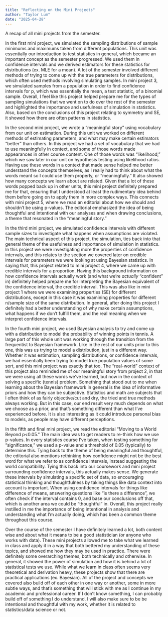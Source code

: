 ```yaml
---
title: "Reflecting on the Mini Projects"
author: "Taylor Lum"
date: "2025-04-28"
---
```


A recap of all mini projects from the semester.

In the first mini project, we simulated the sampling distributions of sample minimums and maximums taken from different populations. This unit was essentially our introduction to test statistics in general, which became an important concept as the semester progressed. We used them in confidence intervals and we derived estimators for these statistics for distributions (ex. MLE for a mean). A lot of the semester involved different methods of trying to come up with the true parameters for distributions, which often used methods involving simulating samples. In mini project 3, we simulated samples from a population in order to find confidence intervals for p, which was essentially the mean, a test statistic, of a binomial sample. Overall, I feel like this project helped prepare me for the types of sampling simulations that we went on to do over the rest of the semester and highlighted the importance and usefulness of simulation in statistics. Also, based on the conclusions of this project relating to symmetry and SE, it showed how there are often patterns in statistics.

In the second mini project, we wrote a "meaningful story" using vocabulary from our unit on estimation. During this unit we worked on different methods of estimating parameters, and what may make certain estimators "better" than others. In this project we had a set of vocabulary that we had to use meaningfully in context, and some of those words made appearances in other course content. One of those words was "likelihood," which we saw later in our unit on hypothesis testing using likelihood ratios. Having use these words in a context that made sense helped me better understand the concepts themselves, as I really had to think about what the words meant so I could use them properly, or "meaningfully." It also showed how many concepts we learn about are related. Given that a lot of these words popped back up in other units, this mini project definitely prepared me for that, ensuring that I understood at least the rudimentary idea behind them before going on to apply them in more complex ways. This connects with mini project 5, where we read an editorial about how we should and shouldn't be using p-values. The editorial emphasized the idea of being thoughtful and intentional with our analyses and when drawing conclusions, a theme that resonated in the "meaningful story." 

In the third mini project, we simulated confidence intervals with different sample sizes to investigate what happens when assumptions are violated. The main technical aspect of this project, the simulation, ties back into that general theme of the usefulness and importance of simulation in statistics. In this project we were investigating more the properties of confidence intervals, and this relates to the section we covered later on credible intervals for parameters we were looking at using Bayesian statistics. In saying that, this project related to mini project 4, where we came up with credible intervals for a proportion. Having this background information on how confidence intervals actually work (and what we're *actually* "confident" in) definitely helped prepare me for interpreting the Bayesian equivalent of the confidence interval, the credible interval. This was also like in mini project 1 where we were examining properties (SE) for different distributions, except in this case it was examining properties for different n/sample size of the same distribution. In general, after doing this project I definitely had a better understanding of why make certain assumptions,  what happens if we don't fulfill them, and the real meaning when we interpret confidence intervals.

In the fourth mini project, we used Bayesian analysis to try and come up with a distribution to model the probability of winning points in tennis. A large part of this whole unit was working through the transition from the frequentist to Bayesian framework. Like in the rest of our units prior to this one, this was us trying to model a distribution, just in a different way. Whether it was estimation, sampling distributions, or confidence intervals, we had essentially been trying to model true population values of some sort, and this mini project was exactly that too. The "real-world" context of this project also reminded me of our meaningful story from project 2, in that we were using all these words we've learned, but now in the context of solving a specific (tennis) problem. Something that stood out to me when learning about the Bayesian framework in general is the idea of informative priors and how they can be subjective. Statistics and math are subjects that I often think of as fairly objective/cut and dry, the tried and true methods always working. But in this case, our end result very much depends on what we choose as a prior, and that's something different than what I've experienced before. It is also interesting as it could introduce personal bias to models, as people may have different perceptions.

In the fifth and final mini project, we read the editorial "Moving to a World Beyond p<0.05." The main idea was to get readers to re-think how we use p-values. In every statistics course I've taken, when testing something for "significance," we used a p-value and a threshold of 0.05 (typically) to determine this. Tying back to the theme of being meaningful and thoughtful, the editorial also mentions rethinking how confidence might not be the best word for what we refer to as confidence intervals, instead suggesting the world compatibility. Tying this back into our coursework and mini project surrounding confidence intervals, this actually makes sense. We generate these intervals by simulating a specific set of data, so encouraging statistical thinking and thoughtfulness by taking things like data context into account is important. When using confidence intervals for things like difference of means, answering questions like "is there a difference", we often check if the interval contains 0, and base our conclusions off that, which is another area we could be "thoughtful" in. Overall, this project really instilled in me the importance of being intentional in analysis and understanding what I'm actually doing, which has been a common theme throughout this course.

Over the course of the semester I have definitely learned a lot, both content wise and about what it means to be a good statistician (or anyone who works with data). These mini projects allowed me to take what we learned in class and apply it in a way that both bettered my understanding of these topics, and showed me how they may be used in practice. There were definitely some overarching themes, both technically and otherwise. In general, it showed the power of simulation and how it is behind a lot of statistical tests we use. While what we learn in class often seems very theoretical and derivation heavy, these projects show that there are practical applications (ex. Bayesian). All of the project and concepts we covered also build off of each other in one way or another, some in more subtle ways, and that's something that will stick with me as I continue in my academic and professional career. If I don't know something, I can probably build off of something I do understand. I will also make sure to be be intentional and thoughtful with my work, whether it is related to statistics/data science or not. 

